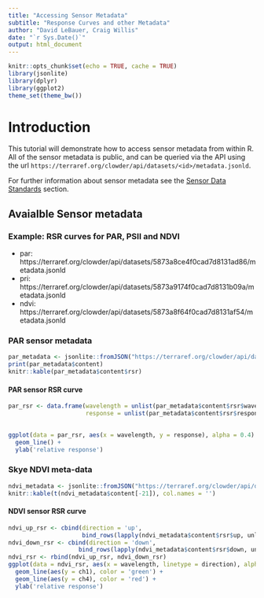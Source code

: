 ```yaml
---
title: "Accessing Sensor Metadata"
subtitle: "Response Curves and other Metadata"
author: "David LeBauer, Craig Willis"
date: "`r Sys.Date()`"
output: html_document
---
```


```r
knitr::opts_chunk$set(echo = TRUE, cache = TRUE)
library(jsonlite)
library(dplyr)
library(ggplot2)
theme_set(theme_bw())


```

# Introduction

This tutorial will demonstrate how to access sensor metadata from within R. All of the sensor metadata is public, and can be queried via the API using the url `https://terraref.org/clowder/api/datasets/<id>/metadata.jsonld`.

For further information about sensor metadata see the [Sensor Data Standards](/sensor-data-standards.md) section.

## Avaialble Sensor metadata


### Example: RSR curves for PAR, PSII and NDVI

* par: https://terraref.org/clowder/api/datasets/5873a8ce4f0cad7d8131ad86/metadata.jsonld
* pri: https://terraref.org/clowder/api/datasets/5873a9174f0cad7d8131b09a/metadata.jsonld
* ndvi: https://terraref.org/clowder/api/datasets/5873a8f64f0cad7d8131af54/metadata.jsonld


### PAR sensor metadata

```r

par_metadata <- jsonlite::fromJSON("https://terraref.org/clowder/api/datasets/5873a8ce4f0cad7d8131ad86/metadata.jsonld")
print(par_metadata$content)
knitr::kable(par_metadata$content$rsr)

```
#### PAR sensor RSR curve 

```r
par_rsr <- data.frame(wavelength = unlist(par_metadata$content$rsr$wavelength),
                      response = unlist(par_metadata$content$rsr$response))

                      
ggplot(data = par_rsr, aes(x = wavelength, y = response), alpha = 0.4) +
  geom_line() +
  ylab('relative response')
```

### Skye NDVI meta-data

```r

ndvi_metadata <- jsonlite::fromJSON("https://terraref.org/clowder/api/datasets/5873a8f64f0cad7d8131af54/metadata.jsonld")
knitr::kable(t(ndvi_metadata$content[-21]), col.names = '')

```
#### NDVI sensor RSR curve 

```r
ndvi_up_rsr <- cbind(direction = 'up',
                     bind_rows(lapply(ndvi_metadata$content$rsr$up, unlist)))
ndvi_down_rsr <- cbind(direction = 'down', 
                    bind_rows(lapply(ndvi_metadata$content$rsr$down, unlist)))
ndvi_rsr <- rbind(ndvi_up_rsr, ndvi_down_rsr) 
ggplot(data = ndvi_rsr, aes(x = wavelength, linetype = direction), alpha = 0.4) +
  geom_line(aes(y = ch1), color = 'green') + 
  geom_line(aes(y = ch4), color = 'red') +
  ylab('relative response')
```


